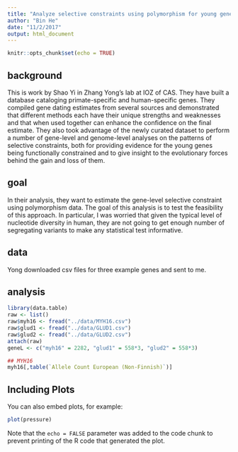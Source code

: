 ```yaml
---
title: "Analyze selective constraints using polymorphism for young genes"
author: "Bin He"
date: "11/2/2017"
output: html_document
---
```


```r
knitr::opts_chunk$set(echo = TRUE)
```

## background

This is work by Shao Yi in Zhang Yong's lab at IOZ of CAS. They have built a database cataloging primate-specific and human-specific genes. They compiled gene dating estimates from several sources and demonstrated that different methods each have their unique strengths and weaknesses and that when used together can enhance the confidence on the final estimate. They also took advantage of the newly curated dataset to perform a number of gene-level and genome-level analyses on the patterns of selective constraints, both for providing evidence for the young genes being functionally constrained and to give insight to the evolutionary forces behind the gain and loss of them.

## goal

In their analysis, they want to estimate the gene-level selective constraint using polymorphism data. The goal of this analysis is to test the feasibility of this approach. In particular, I was worried that given the typical level of nucleotide diversity in human, they are not going to get enough number of segregating variants to make any statistical test informative.

## data

Yong downloaded csv files for three example genes and sent to me.

## analysis

```r
library(data.table)
raw <- list()
raw$myh16 <- fread("../data/MYH16.csv")
raw$glud1 <- fread("../data/GLUD1.csv")
raw$glud2 <- fread("../data/GLUD2.csv")
attach(raw)
geneL <- c("myh16" = 2282, "glud1" = 558*3, "glud2" = 558*3)
```

```r
## MYH16
myh16[,table(`Allele Count European (Non-Finnish)`)]

```
## Including Plots

You can also embed plots, for example:

```r
plot(pressure)
```

Note that the `echo = FALSE` parameter was added to the code chunk to prevent printing of the R code that generated the plot.
